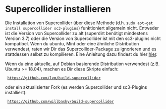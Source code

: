 =Supercollider installieren=
Die Installation von Supercollider über diese Methode (d.h. <code>sudo apt-get install supercollider sc3-plugins</code>) funktioniert allgemein nicht. Entweder ist die Version von Supercollider zu alt (superdirt benötigt mindestens Version 3.7) oder die Version von Supercollider ist mit den sc3-plugins nicht kompatibel. Wenn du ubuntu, Mint oder eine ähnliche Distribution verwendest, raten wir Dir das Supercollider-Package zu ignorieren und es stattdessen selbst zu kompilieren. 
Eine Anleitung dazu findest du hier  [https://supercollider.github.io/development/building.html hier].
 
Wenn du eine aktuelle, auf Debian basierende Distribution verwendest (z.B. Ubuntu >= 18.04), machen es Dir diese Skripte einfach:
  https://github.com/lvm/build-supercollider
oder ein aktualisierter Fork (es werden Supercollider und sc3-Plugins installiert):
  https://github.com/willbasky/build-supercollider